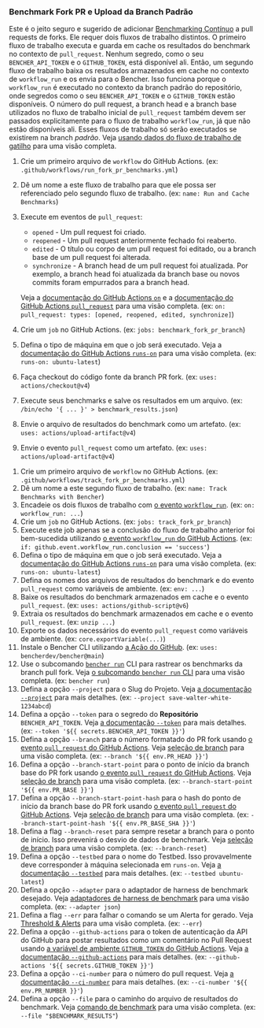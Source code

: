 
### Benchmark Fork PR e Upload da Branch Padrão

Este é o jeito seguro e sugerido de adicionar [Benchmarking Contínuo][continuous benchmarking] a pull requests de forks.
Ele requer dois fluxos de trabalho distintos.
O primeiro fluxo de trabalho executa e guarda em cache os resultados do benchmark no contexto de `pull_request`.
Nenhum segredo, como o seu `BENCHER_API_TOKEN` e o `GITHUB_TOKEN`, está disponível ali.
Então, um segundo fluxo de trabalho baixa os resultados armazenados em cache no contexto de `workflow_run` e os envia para o Bencher.
Isso funciona porque o `workflow_run` é executado no contexto da branch padrão do repositório,
onde segredos como o seu `BENCHER_API_TOKEN` e o `GITHUB_TOKEN` estão disponíveis.
O número do pull request, a branch head e a branch base utilizados no fluxo de trabalho inicial de `pull_request`
também devem ser passados explicitamente para o fluxo de trabalho `workflow_run`, já que não estão disponíveis ali.
Esses fluxos de trabalho só serão executados se existirem na branch _padrão_.
Veja [usando dados do fluxo de trabalho de gatilho][github actions trigger workflow] para uma visão completa.

<PullRequestsForkRunCode />

1. Crie um primeiro arquivo de `workflow` do GitHub Actions.
   (ex: `.github/workflows/run_fork_pr_benchmarks.yml`)
2. Dê um nome a este fluxo de trabalho para que ele possa ser referenciado pelo segundo fluxo de trabalho.
   (ex: `name: Run and Cache Benchmarks`)
3. Execute em eventos de `pull_request`:
    - `opened` - Um pull request foi criado.
    - `reopened` - Um pull request anteriormente fechado foi reaberto.
    - `edited` - O título ou corpo de um pull request foi editado, ou a branch base de um pull request foi alterada.
    - `synchronize` - A branch head de um pull request foi atualizada.
      Por exemplo, a branch head foi atualizada da branch base ou novos commits foram empurrados para a branch head.

   Veja a [documentação do GitHub Actions `on`][github actions on]
   e a [documentação do GitHub Actions `pull_request`][github action pull_request] para uma visão completa.
   (ex: `on: pull_request: types: [opened, reopened, edited, synchronize]`)
4. Crie um `job` no GitHub Actions.
   (ex: `jobs: benchmark_fork_pr_branch`)
5. Defina o tipo de máquina em que o job será executado.
   Veja a [documentação do GitHub Actions `runs-on`][github actions runs-on]
   para uma visão completa.
   (ex: `runs-on: ubuntu-latest`)
6. Faça checkout do código fonte da branch PR fork.
   (ex: `uses: actions/checkout@v4`)
7. Execute seus benchmarks e salve os resultados em um arquivo.
   (ex: `/bin/echo '{ ... }' > benchmark_results.json`)
8. Envie o arquivo de resultados do benchmark como um artefato.
   (ex: `uses: actions/upload-artifact@v4`)
9. Envie o evento `pull_request` como um artefato.
  (ex: `uses: actions/upload-artifact@v4`)

<PullRequestsForkTrackCode />

1. Crie um primeiro arquivo de `workflow` no GitHub Actions.
   (ex: `.github/workflows/track_fork_pr_benchmarks.yml`)
2. Dê um nome a este segundo fluxo de trabalho.
   (ex: `name: Track Benchmarks with Bencher`)
3. Encadeie os dois fluxos de trabalho com
   [o evento `workflow_run`][github actions workflow_run].
   (ex: `on: workflow_run: ...`)
4. Crie um `job` no GitHub Actions.
   (ex: `jobs: track_fork_pr_branch`)
5. Execute este job apenas se a conclusão do fluxo de trabalho anterior foi bem-sucedida utilizando
   [o evento `workflow_run` do GitHub Actions][github actions workflow_run].
   (ex: `if: github.event.workflow_run.conclusion == 'success'`)
6. Defina o tipo de máquina em que o job será executado.
   Veja a [documentação do GitHub Actions `runs-on`][github actions runs-on]
   para uma visão completa.
   (ex: `runs-on: ubuntu-latest`)
7. Defina os nomes dos arquivos de resultados do benchmark e do evento `pull_request` como variáveis de ambiente.
   (ex: `env: ...`)
8. Baixe os resultados do benchmark armazenados em cache e o evento `pull_request`.
   (ex: `uses: actions/github-script@v6`)
9. Extraia os resultados do benchmark armazenados em cache e o evento `pull_request`.
   (ex: `unzip ...`)
10. Exporte os dados necessários do evento `pull_request` como variáveis de ambiente.
    (ex: `core.exportVariable(...)`)
11. Instale o Bencher CLI utilizando [a Ação do GitHub][bencher cli github action].
   (ex: `uses: bencherdev/bencher@main`)
12. Use o subcomando <code><a href="/pt/docs/explanation/bencher-run/">bencher run</a></code> CLI
    para rastrear os benchmarks da branch pull fork.
    Veja [o subcomando `bencher run` CLI][bencher run] para uma visão completa.
    (ex: `bencher run`)
13. Defina a opção `--project` para o Slug do Projeto.
    Veja [a documentação `--project`][project option] para mais detalhes.
    (ex: `--project save-walter-white-1234abcd`)
14. Defina a opção `--token` para o segredo do **Repositório** `BENCHER_API_TOKEN`.
    Veja [a documentação `--token`][token option] para mais detalhes.
    (ex: `--token '${{ secrets.BENCHER_API_TOKEN }}'`)
15. Defina a opção `--branch` para o número formatado do PR fork usando
    [o evento `pull_request` do GitHub Actions][github action pull_request].
    Veja [seleção de branch][branch selection branch] para uma visão completa.
    (ex: `--branch '${{ env.PR_HEAD }}'`)
16. Defina a opção `--branch-start-point` para o ponto de início da branch base do PR fork usando
    [o evento `pull_request` do GitHub Actions][branch selection start point].
    Veja [seleção de branch][branch selection start point] para uma visão completa.
    (ex: `--branch-start-point '${{ env.PR_BASE }}'`)
17. Defina a opção `--branch-start-point-hash` para o hash do ponto de início da branch base do PR fork usando
    [o evento `pull_request` do GitHub Actions][branch selection start point hash].
    Veja [seleção de branch][branch selection start point hash] para uma visão completa.
    (ex: `--branch-start-point-hash '${{ env.PR_BASE_SHA }}'`)
18. Defina a flag `--branch-reset` para sempre resetar a branch para o ponto de início.
    Isso prevenirá o desvio de dados de benchmark.
    Veja [seleção de branch][branch selection branch reset] para uma visão completa.
    (ex: `--branch-reset`)
19. Defina a opção `--testbed` para o nome do Testbed.
    Isso provavelmente deve corresponder à máquina selecionada em `runs-on`.
    Veja [a documentação `--testbed`][testbed option] para mais detalhes.
    (ex: `--testbed ubuntu-latest`)
20. Defina a opção `--adapter` para o adaptador de harness de benchmark desejado.
    Veja [adaptadores de harness de benchmark][adapters] para uma visão completa.
    (ex: `--adapter json`)
21. Defina a flag `--err` para falhar o comando se um Alerta for gerado.
    Veja [Threshold & Alerts][alerts] para uma visão completa.
    (ex: `--err`)
22. Defina a opção `--github-actions` para o token de autenticação da API do GitHub para postar resultados como um comentário no Pull Request usando
    [a variável de ambiente `GITHUB_TOKEN` do GitHub Actions][github token].
    Veja [a documentação `--github-actions`][github actions option] para mais detalhes.
    (ex: `--github-actions '${{ secrets.GITHUB_TOKEN }}'`)
23. Defina a opção `--ci-number` para o número do pull request.
    Veja [a documentação `--ci-number`][ci number option] para mais detalhes.
    (ex: `--ci-number '${{ env.PR_NUMBER }}'`)
24. Defina a opção `--file` para o caminho do arquivo de resultados do benchmark.
    Veja [comando de benchmark][command argument] para uma visão completa.
    (ex: `--file "$BENCHMARK_RESULTS"`)


[github actions trigger workflow]: https://docs.github.com/en/actions/using-workflows/events-that-trigger-workflows#using-data-from-the-triggering-workflow
[github actions on]: https://docs.github.com/en/actions/using-workflows/workflow-syntax-for-github-actions#on
[github action pull_request]: https://docs.github.com/en/webhooks/webhook-events-and-payloads#pull_request
[github actions workflow_run]: https://docs.github.com/en/actions/using-workflows/events-that-trigger-workflows#workflow_run
[github actions runs-on]: https://docs.github.com/en/actions/using-workflows/workflow-syntax-for-github-actions#jobsjob_idruns-on
[bencher cli github action]: https://github.com/marketplace/actions/bencher-cli
[github token]: https://docs.github.com/en/actions/security-guides/automatic-token-authentication

[continuous benchmarking]: /pt/docs/explanation/continuous-benchmarking/
[bencher run]: /pt/docs/explanation/bencher-run/
[project option]: /pt/docs/explanation/bencher-run/#--project-project
[token option]: /pt/docs/explanation/bencher-run/#--token-token
[branch selection branch]: /pt/docs/explanation/branch-selection/#--branch-branch
[branch selection start point]: /pt/docs/explanation/branch-selection/#--branch-start-point-branch
[branch selection start point hash]: /pt/docs/explanation/branch-selection/#--branch-start-point-hash-hash
[branch selection branch reset]: /pt/docs/explanation/branch-selection/#--branch-reset
[testbed option]: /pt/docs/explanation/bencher-run/#--testbed-testbed
[adapters]: /pt/docs/explanation/adapters/
[alerts]: /pt/docs/explanation/thresholds/#alerts
[github actions option]: /pt/docs/explanation/bencher-run/#--github-actions-github_token
[ci number option]: /pt/docs/explanation/bencher-run/#--ci-id-id
[command argument]: /pt/docs/explanation/bencher-run/#benchmark-command